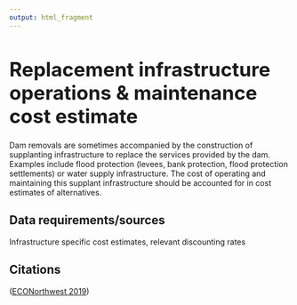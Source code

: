 ```yaml
---
output: html_fragment
---
```


<style type="text/css">
  h1{
  font-size: 2.5em;
}
</style>

# Replacement infrastructure operations & maintenance cost estimate

Dam removals are sometimes accompanied by the construction of supplanting infrastructure to replace the services provided by the dam. Examples include flood protection (levees, bank protection, flood protection settlements) or water supply infrastructure. The cost of operating and maintaining this supplant infrastructure should be accounted for in cost estimates of alternatives.

## Data requirements/sources
Infrastructure specific cost estimates, relevant discounting rates

## Citations
([ECONorthwest 2019](https://static1.squarespace.com/static/597fb96acd39c34098e8d423/t/5d41bbf522405f0001c67068/1564589261882/LSRD_Economic_Tradeoffs_Report.pdf))